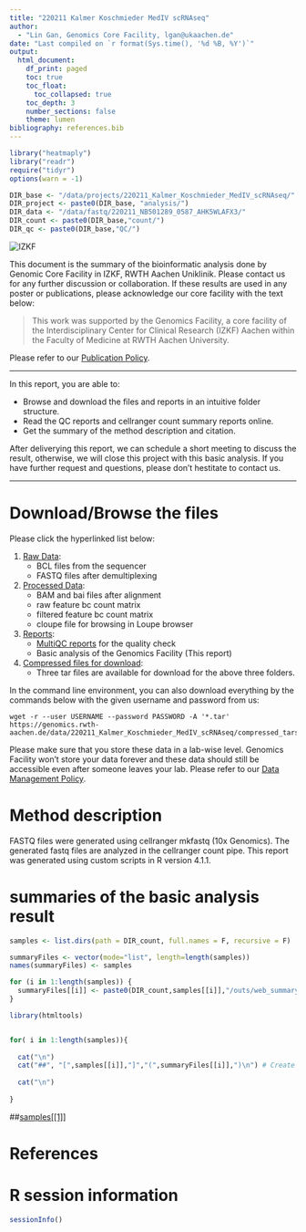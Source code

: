```yaml
---
title: "220211 Kalmer Koschmieder MedIV scRNAseq"
author:
  - "Lin Gan, Genomics Core Facility, lgan@ukaachen.de"
date: "Last compiled on `r format(Sys.time(), '%d %B, %Y')`"
output:
  html_document:
    df_print: paged
    toc: true
    toc_float:
      toc_collapsed: true
    toc_depth: 3
    number_sections: false
    theme: lumen
bibliography: references.bib
---
```


```r
library("heatmaply")
library("readr")
require("tidyr")
options(warn = -1)

DIR_base <- "/data/projects/220211_Kalmer_Koschmieder_MedIV_scRNAseq/"
DIR_project <- paste0(DIR_base, "analysis/")
DIR_data <- "/data/fastq/220211_NB501289_0587_AHK5WLAFX3/"
DIR_count <- paste0(DIR_base,"count/")
DIR_qc <- paste0(DIR_base,"QC/")


```


![](https://www.medizin.rwth-aachen.de/global/show_document.asp?id=aaaaaaaaaawfyoe "IZKF")

This document is the summary of the bioinformatic analysis done by Genomic Core Facility in IZKF, RWTH Aachen Uniklinik. Please contact us for any further discussion or collaboration. If these results are used in any poster or publications, please acknowledge our core facility with the text below:

> This work was supported by the Genomics Facility, a core facility of the Interdisciplinary Center for Clinical Research (IZKF) Aachen within the Faculty of Medicine at RWTH Aachen University.

Please refer to our [Publication Policy](https://genomics.rwth-aachen.de/services/publication-policy/).


***

In this report, you are able to:

* Browse and download the files and reports in an intuitive folder structure.
* Read the QC reports and cellranger count summary reports online.
* Get the summary of the method description and citation.

After deliverying this report, we can schedule a short meeting to discuss the result, otherwise, we will close this project with this basic analysis. If you have further request and questions, please don't hestitate to contact us.

***

# Download/Browse the files

Please click the hyperlinked list below:

1. [Raw Data](https://genomics.rwth-aachen.de/data/220211_Kalmer_Koschmieder_MedIV_scRNAseq/1_Raw_data):
    * BCL files from the sequencer
    * FASTQ files after demultiplexing
2. [Processed Data](https://genomics.rwth-aachen.de/data/220211_Kalmer_Koschmieder_MedIV_scRNAseq/2_Processed_data):
    * BAM and bai files after alignment
    * raw feature bc count matrix 
    * filtered feature bc count matrix
    * cloupe file for browsing in Loupe browser
3. [Reports](https://genomics.rwth-aachen.de/data/220211_Kalmer_Koschmieder_MedIV_scRNAseq/3_Reports):
    * [MultiQC reports](https://genomics.rwth-aachen.de/data/220211_Kalmer_Koschmieder_MedIV_scRNAseq/3_Reports/multiqc/multiqc_report.html) for the quality check
    * Basic analysis of the Genomics Facility (This report)
4. [Compressed files for download](https://genomics.rwth-aachen.de/data/220211_Kalmer_Koschmieder_MedIV_scRNAseq/compressed_tars):
    * Three tar files are available for download for the above three folders.

In the command line environment, you can also download everything by the commands below with the given username and password from us:

```
wget -r --user USERNAME --password PASSWORD -A '*.tar' https://genomics.rwth-aachen.de/data/220211_Kalmer_Koschmieder_MedIV_scRNAseq/compressed_tars
```

Please make sure that you store these data in a lab-wise level. Genomics Facility won't store your data forever and these data should still be accessible even after someone leaves your lab. Please refer to our [Data Management Policy](https://genomics.rwth-aachen.de/services/data-management-policy/).

# Method description

FASTQ files were generated using cellranger mkfastq (10x Genomics). The generated fastq files are analyzed in the cellranger count pipe. This report was generated using custom scripts in R version 4.1.1. 


# summaries of the basic analysis result

```r

samples <- list.dirs(path = DIR_count, full.names = F, recursive = F)

summaryFiles <- vector(mode="list", length=length(samples))
names(summaryFiles) <- samples

for (i in 1:length(samples)) {
  summaryFiles[[i]] <- paste0(DIR_count,samples[[i]],"/outs/web_summary.html")
}

```

```r

library(htmltools)


for( i in 1:length(samples)){
  
  cat("\n") 
  cat("##", "[",samples[[i]],"]","(",summaryFiles[[i]],")\n") # Create links to the summary reports
  
  cat("\n")
  
}

```

##[samples[[1]]](summaryFiles[[1]])

# References

<div id="refs"></div>


# R session information

```r
sessionInfo()
```
